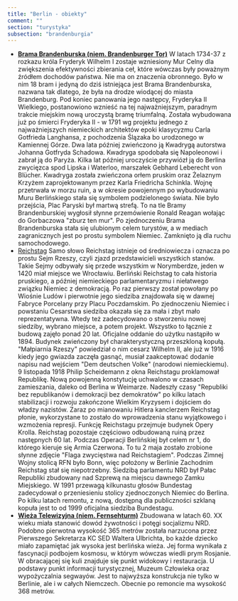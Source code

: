 ```yaml
---
title: "Berlin - obiekty"
comment: ""
section: "turystyka"
subsection: "brandenburgia"
---
```


- **[Brama Brandenburska (niem. Brandenburger Tor)](/turystyka/brandenburgia/brama-brandenburska)** W latach 1734-37 z rozkazu króla Fryderyk Wilhelm I zostaje wzniesiony Mur Celny dla zwiększenia efektywności zbierania ceł, które wówczas były poważnym źródłem dochodów państwa. Nie ma on znaczenia obronnego. Było w nim 18 bram i jedyną do dziś istniejąca jest Brama Brandenburska, nazwana tak dlatego, że była na drodze wiodącej do miasta Brandenburg. Pod koniec panowania jego następcy, Fryderyka II Wielkiego, postanowiono wznieść na tej najważniejszym, paradnym trakcie miejskim nową uroczystą bramę triumfalną. Została wybudowana już po śmierci Fryderyka II - w 1791 wg projektu jednego z najważniejszych niemieckich architektów epoki klasycyzmu Carla Gotfrieda Langhansa, z pochodzenia Ślązaka bo urodzonego w Kamiennej Górze. Dwa lata później zwieńczono ją Kwadrygą autorstwa Johanna Gotfryda Schadowa. Kwadryga spodobała się Napoleonowi i zabrał ją do Paryża. Kilka lat później uroczyście przywiózł ją do Berlina zwycięzca spod Lipska i Waterloo, marszałek Gebhard Leberecht von Blücher. Kwadryga została zwieńczona orłem pruskim oraz Żelaznym Krzyżem zaprojektowanym przez Karla Friedricha Schinkla. Wojnę przetrwała w morzu ruin, a w okresie powojennym po wybudowaniu Muru Berlińskiego stała się symbolem podzielonego świata. Nie było przejścia, Plac Paryski był martwą strefą. To na tle Bramy Brandenburskiej wygłosił słynne przemówienie Ronald Reagan wołając do Gorbaczowa "zburz ten mur". Po zjednoczeniu Brama Brandenburska stała się ulubionym celem turystów, a w mediach zagranicznych jest po prostu symbolem Niemiec. Zamknięto ją dla ruchu samochodowego.
- [Reichstag](/turystyka/brandenburgia/reichstag) Samo słowo Reichstag istnieje od średniowiecza i oznacza po prostu Sejm Rzeszy, czyli zjazd przedstawicieli wszystkich stanów. Takie Sejmy odbywały się przede wszystkim w Norymberdze, jeden w 1420 miał miejsce we Wrocławiu. Berliński Reichstag to cała historia pruskiego, a później niemieckiego parlamentaryzmu i niełatwego związku Niemiec z demokracją. Po raz pierwszy został powołany po Wiośnie Ludów i pierwotnie jego siedziba znajdowała się w dawnej Fabryce Porcelany przy Placu Poczdamskim. Po zjednoczeniu Niemiec i powstaniu Cesarstwa siedziba okazała się za mała i zbyt mało reprezentatywna. Wtedy też zadecydowano o stworzeniu nowej siedziby, wybrano miejsce, a potem projekt. Wszystko to łącznie z budową zajęło ponad 20 lat. Oficjalne oddanie do użytku nastąpiło w 1894. Budynek zwieńczony był charakterystyczną przeszkloną kopułą. "Małpiarnia Rzeszy" powiedział o nim cesarz Wilhelm II, ale już w 1916 kiedy jego gwiazda zaczęła gasnąć, musiał zaakceptować dodanie napisu nad wejściem "Dem deutschen Volke" (narodowi niemieckiemu). 9 listopada 1918 Philip Scheidemann z okna Reichstagu proklamował Republikę. Nową powojenną konstytucję uchwalono w czasach zamieszania, daleko od Berlina w Weimarze. Nadeszły czasy "Republiki bez republikanów i demokracji bez demokratów" po kilku latach stabilizacji i rozwoju zakończone Wielkim Kryzysem i dojściem do władzy nazistów. Zaraz po mianowaniu Hitlera kanclerzem Reichstag płonie, wykorzystane to zostało do wprowadzenia stanu wyjątkowego i wzmożenia represji. Funkcję Reichstagu przejmuje budynek Opery Krolla. Reichstag pozostaje częściowo odbudowaną ruiną przez następnych 60 lat. Podczas Operacji Berlińskiej był celem nr 1, do którego kieruje się Armia Czerwona. To tu 2 maja zostało zrobione słynne zdjęcie "Flaga zwycięstwa nad Reichstagiem". Podczas Zimnej Wojny stolicą RFN było Bonn, więc położony w Berlinie Zachodnim Reichstag stał się niepotrzebny. Siedzibą parlamentu NRD był Pałac Republiki zbudowany nad Szprewą na miejscu dawnego Zamku Miejskiego. W 1991 przewagą kilkunastu głosów Bundestag zadecydował o przeniesieniu stolicy zjednoczonych Niemiec do Berlina. Po kilku latach remontu, z nową, dostępną dla publiczności szklaną kopuła jest to od 1999 oficjalna siedziba Bundestagu.
- **[Wieża Telewizyjna (niem. Fernsehturm)](/turystyka/brandenburgia/wieza-telewizyjna)** Zbudowana w latach 60. XX wieku miała stanowić dowód żywotności i potęgi socjalizmu NRD. Podobno pierwotna wysokość 365 metrów została narzucona przez Pierwszego Sekretarza KC SED Waltera Ulbrichta, bo każde dziecko miało zapamiętać jak wysoka jest berlińska wieża. Jej forma wynikała z fascynacji podbojem kosmosu, w którym wówczas wiedli prym Rosjanie. W obracającej się kuli znajduje się punkt widokowy i restauracja. U podstawy punkt informacji turystycznej, Muzeum Człowieka oraz wypożyczalnia segwayów. Jest to najwyższa konstrukcja nie tylko w Berlinie, ale i w całych Niemczech. Obecnie po remoncie ma wysokość 368 metrów.